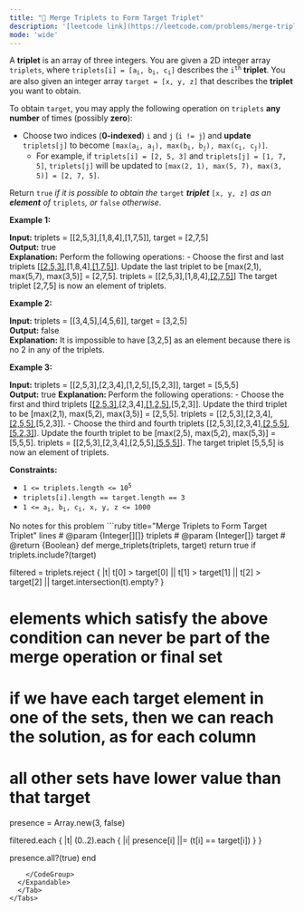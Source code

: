 ```yaml
---
title: "🧀 Merge Triplets to Form Target Triplet"
description: '[leetcode link](https://leetcode.com/problems/merge-triplets-to-form-target-triplet/description/)'
mode: 'wide'
---
```

<Tabs>
  <Tab title="Question" icon="circle-question" iconType="regular">
    <Card>
      <p>A <strong>triplet</strong> is an array of three integers. You are given a 2D integer array <code>triplets</code>, where <code>triplets[i] = [a<sub>i</sub>, b<sub>i</sub>, c<sub>i</sub>]</code> describes the <code>i<sup>th</sup></code> <strong>triplet</strong>. You are also given an integer array <code>target = [x, y, z]</code> that describes the <strong>triplet</strong> you want to obtain.</p>  <p>To obtain <code>target</code>, you may apply the following operation on <code>triplets</code> <strong>any number</strong> of times (possibly <strong>zero</strong>):</p>  <ul>  <li>Choose two indices (<strong>0-indexed</strong>) <code>i</code> and <code>j</code> (<code>i != j</code>) and <strong>update</strong> <code>triplets[j]</code> to become <code>[max(a<sub>i</sub>, a<sub>j</sub>), max(b<sub>i</sub>, b<sub>j</sub>), max(c<sub>i</sub>, c<sub>j</sub>)]</code>.   <ul>   <li>For example, if <code>triplets[i] = [2, 5, 3]</code> and <code>triplets[j] = [1, 7, 5]</code>, <code>triplets[j]</code> will be updated to <code>[max(2, 1), max(5, 7), max(3, 5)] = [2, 7, 5]</code>.</li>  </ul>  </li> </ul>  <p>Return <code>true</code> <em>if it is possible to obtain the </em><code>target</code><em> <strong>triplet</strong> </em><code>[x, y, z]</code><em> as an<strong> element</strong> of </em><code>triplets</code><em>, or </em><code>false</code><em> otherwise</em>.</p>   <p><strong class="example">Example 1:</strong></p>   <strong>Input:</strong> triplets = [[2,5,3],[1,8,4],[1,7,5]], target = [2,7,5] <br/> <strong>Output:</strong> true <br/> <strong>Explanation:</strong> Perform the following operations: - Choose the first and last triplets [<u>[2,5,3]</u>,[1,8,4],<u>[1,7,5]</u>]. Update the last triplet to be [max(2,1), max(5,7), max(3,5)] = [2,7,5]. triplets = [[2,5,3],[1,8,4],<u>[2,7,5]</u>] The target triplet [2,7,5] is now an element of triplets.   <p><strong class="example">Example 2:</strong></p>   <strong>Input:</strong> triplets = [[3,4,5],[4,5,6]], target = [3,2,5] <br/> <strong>Output:</strong> false <br/> <strong>Explanation:</strong> It is impossible to have [3,2,5] as an element because there is no 2 in any of the triplets.   <p><strong class="example">Example 3:</strong></p>   <strong>Input:</strong> triplets = [[2,5,3],[2,3,4],[1,2,5],[5,2,3]], target = [5,5,5] <br/> <strong>Output:</strong> true <strong>Explanation: </strong>Perform the following operations: - Choose the first and third triplets [<u>[2,5,3]</u>,[2,3,4],<u>[1,2,5]</u>,[5,2,3]]. Update the third triplet to be [max(2,1), max(5,2), max(3,5)] = [2,5,5]. triplets = [[2,5,3],[2,3,4],<u>[2,5,5]</u>,[5,2,3]]. - Choose the third and fourth triplets [[2,5,3],[2,3,4],<u>[2,5,5]</u>,<u>[5,2,3]</u>]. Update the fourth triplet to be [max(2,5), max(5,2), max(5,3)] = [5,5,5]. triplets = [[2,5,3],[2,3,4],[2,5,5],<u>[5,5,5]</u>]. The target triplet [5,5,5] is now an element of triplets.    <p><strong>Constraints:</strong></p>  <ul>  <li><code>1 &lt;= triplets.length &lt;= 10<sup>5</sup></code></li>  <li><code>triplets[i].length == target.length == 3</code></li>  <li><code>1 &lt;= a<sub>i</sub>, b<sub>i</sub>, c<sub>i</sub>, x, y, z &lt;= 1000</code></li> </ul> 
    </Card>
  </Tab>
  <Tab title="Solution" icon="lightbulb" iconType="regular" >
    <Card>
      No notes for this problem
</Card>
  <Expandable title="code">
    <CodeGroup dropdown>
```ruby title="Merge Triplets to Form Target Triplet" lines
# @param {Integer[][]} triplets
# @param {Integer[]} target
# @return {Boolean}
def merge_triplets(triplets, target)
  return true if triplets.include?(target)

  filtered = triplets.reject { |t| t[0] > target[0] || t[1] > target[1] || t[2] > target[2] || target.intersection(t).empty? }
  # elements which satisfy the above condition can never be part of the merge operation or final set
  # if we have each target element in one of the sets, then we can reach the solution, as for each column
  # all other sets have lower value than that target

  presence = Array.new(3, false)

  filtered.each { |t| (0..2).each { |i| presence[i] ||= (t[i] == target[i]) } }
  
  presence.all?(true)
end
```
    </CodeGroup>
  </Expandable>
  </Tab>
</Tabs>